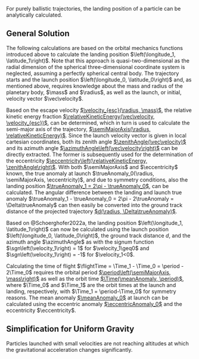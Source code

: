 For purely ballistic trajectories, the landing position of a particle can be analytically calculated.

## General Solution

The following calculations are based on the orbital mechanics functions introduced above to calculate the landing position $\left(\longitude_1, \latitude_1\right)$. Note that this approach is quasi-two-dimensional as the radial dimension of the spherical three-dimensional coordinate system is neglected, assuming a perfectly spherical central body. The trajectory starts and the launch position $\left(\longitude_0, \latitude_0\right)$ and, as mentioned above, requires knowledge about the mass and radius of the planetary body, $\mass$ and $\radius$, as well as the launch, or initial, velocity vector $\vec\velocity$.


Based on the escape velocity [$\velocity_{esc}(\radius, \mass)$](#sec-escape-velocity), the relative kinetic energy fraction [$\relativeKineticEnergy(\vec\velocity, \velocity_{esc})$](#sec-relative-kinetic-energy), can be determined, which in turn is used to calculate the semi-major axis of the trajectory, [$\semiMajorAxis(\radius, \relativeKineticEnergy)$](#sec-semi-major-axis). Since the launch velocity vector is given in local cartesian coordinates, both its zenith angle [$\zenithAngle(\vec\velocity)$](#sec-zenith-angle) and its azimuth angle [$\azimuthAngle\left(\vec\velocity\right)$](#sec-azimuth-angle) can be directly extracted. The former is subsequently used for the determination of the eccentricity [$\eccentricity\left(\relativeKineticEnergy, \zenithAngle\right)$](#sec-eccentricity). With both $\semiMajorAxis$ and $\eccentricity$ known, the true anomaly at launch $\trueAnomaly_0(\radius, \semiMajorAxis, \eccentricity)$, and due to symmetry conditions, also the landing position [$\trueAnomaly_1 = 2\pi - \trueAnomaly_0$](#sec-true-anomaly), can be calculated. The angular difference between the landing and launch true anomaly $\trueAnomaly_1 - \trueAnomaly_0 = 2\pi - 2\trueAnomaly = \Delta\trueAnomaly$ can then easily be converted into the ground track distance of the projected trajectory [$d(\radius, \Delta\trueAnomaly)$](#sec-ground-track-distance).


Based on @Schoerghofer2022a, the landing position $\left(\longitude_1, \latitude_1\right)$ can now be calculated using the launch position $\left(\longitude_0, \latitude_0\right)$, the ground track distance $d$, and the azimuth angle $\azimuthAngle$ as
\begin{align}
    \sin\latitude_1 &= \sin\left(\frac{d}{\radius}\right) \cdot \cos\latitude_0 \cdot \cos\azimuthAngle + \cos\left(\frac{d}{\radius}\right) \cdot \sin\latitude_0 \\
    \cos\Delta\longitude &= \left(\cos\left(\frac{d}{\radius}\right) \cdot \cos\latitude_0 - \sin\left(\frac{d}{\radius}\right) \cdot \sin\latitude_0 \cdot \cos\azimuthAngle \cdot \right) \cos^{-1}\latitude_1 \\
    \Rightarrow \longitude_1 &= \longitude_0 + \sgn\left(\velocity_1\right)\cdot\Delta\longitude,
\end{align}
with the signum function $\sgn\left(\velocity_1\right) = 1$ for $\velocity_1\geq0$ and $\sgn\left(\velocity_1\right) = -1$ for $\velocity_1<0$.


Calculating the time of flight $\flightTime = \Time_1 - \Time_0 = \period - 2\Time_0$ requires the orbital period [$\period\left(\semiMajorAxis, \mass\right)$](#sec-orbit-period) as well as the orbit time [$\Time(\meanAnomaly, \period)$](#sec-orbit-time), where $\Time_0$ and $\Time_1$ are the orbit times at the launch and landing, respectively, with $\Time_1 = \period-\Time_0$ for symmetry reasons. The mean anomaly [$\meanAnomaly_0$](#sec-mean-anomaly) at launch can be calculated using the eccentric anomaly [$\eccentricAnomaly_0$](#sec-eccentric-anomaly) and the eccentricity $\eccentricity$.


## Simplification for Uniform Gravity

Particles launched with small velocities are not reaching altitudes at which the gravitational acceleration changes significantly.
